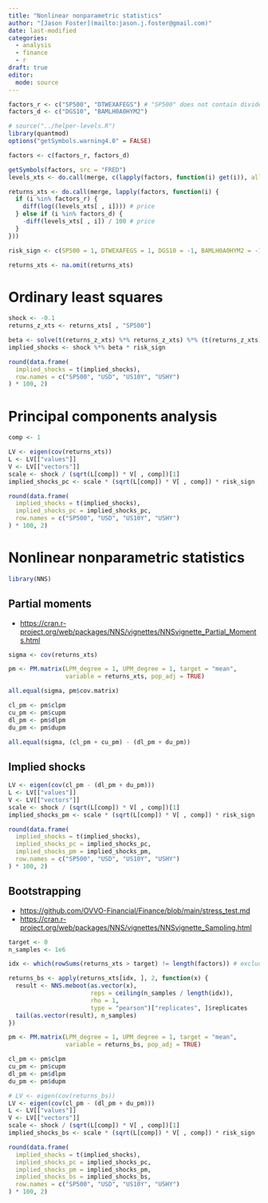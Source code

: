 ```yaml
---
title: "Nonlinear nonparametric statistics"
author: "[Jason Foster](mailto:jason.j.foster@gmail.com)"
date: last-modified
categories:
  - analysis
  - finance
  - r
draft: true
editor: 
  mode: source
---
```


```r
factors_r <- c("SP500", "DTWEXAFEGS") # "SP500" does not contain dividends; note: "DTWEXM" discontinued as of Jan 2020
factors_d <- c("DGS10", "BAMLH0A0HYM2")
```

```r
# source("../helper-levels.R")
library(quantmod)
options("getSymbols.warning4.0" = FALSE)

factors <- c(factors_r, factors_d)

getSymbols(factors, src = "FRED")
levels_xts <- do.call(merge, c(lapply(factors, function(i) get(i)), all = TRUE))

returns_xts <- do.call(merge, lapply(factors, function(i) {
  if (i %in% factors_r) {
    diff(log((levels_xts[ , i]))) # price
  } else if (i %in% factors_d) {
    -diff(levels_xts[ , i]) / 100 # price
  }    
}))

risk_sign <- c(SP500 = 1, DTWEXAFEGS = 1, DGS10 = -1, BAMLH0A0HYM2 = -1)
```

```r
returns_xts <- na.omit(returns_xts)
```

# Ordinary least squares

```r
shock <- -0.1
returns_z_xts <- returns_xts[ , "SP500"]
```

```r
beta <- solve(t(returns_z_xts) %*% returns_z_xts) %*% (t(returns_z_xts) %*% returns_xts)
implied_shocks <- shock %*% beta * risk_sign
```

```r
round(data.frame(
  implied_shocks = t(implied_shocks),
  row.names = c("SP500", "USD", "US10Y", "USHY")
) * 100, 2)
```


# Principal components analysis

```r
comp <- 1
```

```r
LV <- eigen(cov(returns_xts))
L <- LV[["values"]]
V <- LV[["vectors"]]
scale <- shock / (sqrt(L[comp]) * V[ , comp])[1]
implied_shocks_pc <- scale * (sqrt(L[comp]) * V[ , comp]) * risk_sign
```

```r
round(data.frame(
  implied_shocks = t(implied_shocks),
  implied_shocks_pc = implied_shocks_pc,
  row.names = c("SP500", "USD", "US10Y", "USHY")
) * 100, 2)
```

# Nonlinear nonparametric statistics

```r
library(NNS)
```

## Partial moments

-   <https://cran.r-project.org/web/packages/NNS/vignettes/NNSvignette_Partial_Moments.html>

```r
sigma <- cov(returns_xts)
```

```r
pm <- PM.matrix(LPM_degree = 1, UPM_degree = 1, target = "mean",
                variable = returns_xts, pop_adj = TRUE)
```

```r
all.equal(sigma, pm$cov.matrix)
```

```r
cl_pm <- pm$clpm
cu_pm <- pm$cupm
dl_pm <- pm$dlpm
du_pm <- pm$dupm
```

```r
all.equal(sigma, (cl_pm + cu_pm) - (dl_pm + du_pm))
```

## Implied shocks

```r
LV <- eigen(cov(cl_pm - (dl_pm + du_pm)))
L <- LV[["values"]]
V <- LV[["vectors"]]
scale <- shock / (sqrt(L[comp]) * V[ , comp])[1]
implied_shocks_pm <- scale * (sqrt(L[comp]) * V[ , comp]) * risk_sign
```

```r
round(data.frame(
  implied_shocks = t(implied_shocks),
  implied_shocks_pc = implied_shocks_pc,
  implied_shocks_pm = implied_shocks_pm,
  row.names = c("SP500", "USD", "US10Y", "USHY")
) * 100, 2)
```

## Bootstrapping

- <https://github.com/OVVO-Financial/Finance/blob/main/stress_test.md>
- <https://cran.r-project.org/web/packages/NNS/vignettes/NNSvignette_Sampling.html>

```r
target <- 0
n_samples <- 1e6
```

```r
idx <- which(rowSums(returns_xts > target) != length(factors)) # exclude cupm quadrant
```

```r
returns_bs <- apply(returns_xts[idx, ], 2, function(x) {
  result <- NNS.meboot(as.vector(x),
                       reps = ceiling(n_samples / length(idx)),
                       rho = 1,
                       type = "pearson")["replicates", ]$replicates
  tail(as.vector(result), n_samples)
})
```

```r
pm <- PM.matrix(LPM_degree = 1, UPM_degree = 1, target = "mean",
                variable = returns_bs, pop_adj = TRUE)
```

```r
cl_pm <- pm$clpm
cu_pm <- pm$cupm
dl_pm <- pm$dlpm
du_pm <- pm$dupm
```

```r
# LV <- eigen(cov(returns_bs))
LV <- eigen(cov(cl_pm - (dl_pm + du_pm)))
L <- LV[["values"]]
V <- LV[["vectors"]]
scale <- shock / (sqrt(L[comp]) * V[ , comp])[1]
implied_shocks_bs <- scale * (sqrt(L[comp]) * V[ , comp]) * risk_sign
```

```r
round(data.frame(
  implied_shocks = t(implied_shocks),
  implied_shocks_pc = implied_shocks_pc,
  implied_shocks_pm = implied_shocks_pm,
  implied_shocks_bs = implied_shocks_bs,
  row.names = c("SP500", "USD", "US10Y", "USHY")
) * 100, 2)
```
